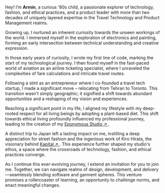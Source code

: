 

Hey! I&rsquo;m **Armin**, a curious '80s child, a passionate explorer of technology, fashion, and ethical practices, and a product leader with more than two decades of uniquely layered expertise in the Travel Technology and Product Management realms.

Growing up, I nurtured an inherent curiosity towards the unseen workings of the world. I immersed myself in the exploration of electronics and painting, forming an early intersection between technical understanding and creative expression.

In those early years of curiosity, I wrote my first line of code, marking the start of my technological journey. I then found myself in the fast-paced world of aviation as an airline ticketing specialist, where I unraveled the complexities of fare calculations and intricate travel routes.

Following a stint as an entrepreneur where I co-founded a travel tech startup, I made a significant move – relocating from Tehran to Toronto. This transition wasn't simply geographic; it signified a shift towards abundant opportunities and a reshaping of my vision and experiences.

Reaching a significant point in my life, I aligned my lifestyle with my deep-rooted respect for all living beings by adopting a plant-based diet. This shift towards ethical living profoundly influenced my professional journey, leading to the creation of my [Eponymous Studio ↗ ](https://arminbabaeistudio.com).

A distinct trip to Japan left a lasting impact on me, instilling a deep appreciation for street fashion and the ingenious work of Kiro Hirata, the visionary behind [Kapital ↗ ](https://www.kapital.jp/). This experience further shaped my studio's ethos, a space where the crossroads of technology, fashion, and ethical practices converge.

As I continue this ever-evolving journey, I extend an invitation for you to join me. Together, we can navigate realms of design, development, and delivery—seamlessly blending software and garment spheres. This venture promises a rollercoaster of learning, an opportunity to challenge norms, and enact meaningful changes.